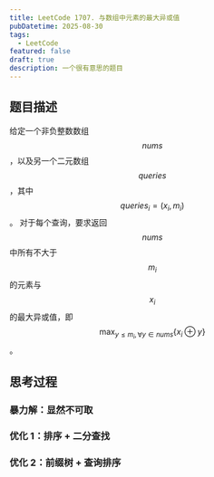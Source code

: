 ```yaml
---
title: LeetCode 1707. 与数组中元素的最大异或值
pubDatetime: 2025-08-30
tags:
  - LeetCode
featured: false
draft: true
description: 一个很有意思的题目
---
```



## 题目描述

给定一个非负整数数组 $$nums$$，以及另一个二元数组 $$queries$$，其中 $$queries_i = (x_i, m_i)$$。
对于每个查询，要求返回 $$nums$$ 中所有不大于 $$m_i$$ 的元素与 $$x_i$$ 的最大异或值，即 $$\max_{y \le m_i, \forall y \in nums} \{x_i \oplus y\}$$。

## 思考过程

### 暴力解：显然不可取

### 优化 1：排序 + 二分查找

### 优化 2：前缀树 + 查询排序
